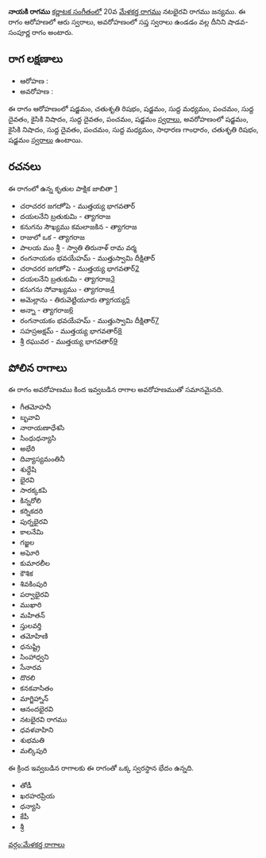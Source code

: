 {{Infobox ragam
	| name          	= నాయకి
	| synonym	    	= 
	| mela          	= 
	| chakra        	= 
	| janaka        	= 
	| type          	= శాడవ-సంపూర్ణ
	| arohanam      	= {{svaraC|S|R2|S|M1|P|D1|N2|D1|P|S'}} 
	| avarohanam    	= {{svaraC|S'|N2|D1|P|M1|G2|R2|S}}
	| jeeva         	=
	| chhaya        	=
	| nyasa         	=
	| vishesha      	= 
	| equivalent  		= 
}}
{{కర్ణాటక సంగీత రాగాలు}}
'''నాయకి రాగము''' [[కర్ణాటక సంగీతం]]లో 20వ [[మేళకర్త రాగము]] నటభైరవి రాగము జన్యము.  ఈ రాగం ఆరోహణలో ఆరు స్వరాలు, అవరోహణంలో సప్త స్వరాలు ఉండడం వల్ల దీనిని షాడవ-సంపూర్ణ రాగం అంటారు.


==రాగ లక్షణాలు==


* ఆరోహణ : {{svaraC|S|R2|S|M1|P|D1|N2|D1|P|S'}} 
* అవరోహణ : {{svaraC|S'|N2|D1|P|M1|G2|R2|S}}

ఈ రాగం ఆరోహణంలో షడ్జమం, చతుశృతి రిషభం, షడ్జమం, సుద్ద మధ్యమం, పంచమం, సుద్ద దైవతం, కైసికి నిషాదం, సుద్ద దైవతం, పంచమం, షడ్జమం [[స్వరాలు]], అవరోహణంలో షడ్జమం, కైసికి నిషాదం, సుద్ద దైవతం, పంచమం, సుద్ద మధ్యమం, సాధారణ గాంధారం, చతుశృతి రిషభం, షడ్జమం [[స్వరాలు]] ఉంటాయి.

==రచనలు==
ఈ రాగంలో ఉన్న కృతుల పాక్షిక జాబితా [https://github.com/ssrihari/ragavardhini/blob/master/ragas/kritis.psv]
* చరాచరర జగదాోపె - ముత్తయ్య భాగవతార్
* దయలనేని బ్రతుకుమి - త్యాగరాజ
* కనుగను సౌఖ్యము కమలాజకిన - త్యాగరాజ
* రాజులో ఒక - త్యాగరాజ
* పాలయ మం శ్రీ - స్వాతి తిరునాళ్ రామ వర్మ
* రంగనాయకం భవయేహమ్ - ముత్తుస్వామి దీక్షితార్
* చరాచరర జగదాోపె - ముత్తయ్య భాగవతార్[http://www.karnatik.com/c2075.shtml]
* దయలనేని బ్రతుకుమి - త్యాగరాజ[http://www.karnatik.com/c2253.shtml]
* కనుగను సోవాఖ్యము - త్యాగరాజ[http://www.karnatik.com/c2392.shtml]
* అమెల్లాను - తిరువెట్టియూరు త్యాగయ్య[http://www.karnatik.com/c3016.shtml]
* అన్నా - త్యాగరాజ[http://www.karnatik.com/c2645.shtml]
* రంగనాయకం భవయేహమ్ - ముత్తుస్వామి దీక్షితార్[http://www.karnatik.com/c1226.shtml]
* సహస్రఅక్షమ్ - ముత్తయ్య భాగవతార్[http://www.karnatik.com/c1995.shtml]
* శ్రీ రఘువర - ముత్తయ్య భాగవతార్[http://www.karnatik.com/c2196.shtml]




==పోలిన రాగాలు==
ఈ రాగం అవరోహణము కింద ఇవ్వబడిన రాగాల అవరోహణముతో సమానమైనది.
* గీతమోహనీ
* బృవావి
* నారాయణాధేశసి
* సింధుధన్యాసి
* అభేరి
* దివ్యాస్యమంతినీ
* శుధ్దేషి
* భైరవి
* సారక్కకపి
* కిన్నరోలి
* కర్నికదరి
* పుర్నభైరవి
* కాలనేమి
* గజ్జల
* అఘోరి
* కుమారలీల
* కౌశిక
* శివకింపురి
* పర్వాభైరవి
* ముఖారి
* మహితన్
* స్తులవర్తి
* తమోహిణి
* ధనుష్ట్రి
* సింహాధ్వని
* సేనారవ
* దొరలి
* కనకవాసితం
* మాగ్జిహ్నాన్
* ఆనందభైరవి
* నటభైరవి రాగము
* ధవళవాహిని
* శుభమతి
* మల్కిపురి

ఈ క్రింద ఇవ్వబడిన రాగాలకు ఈ రాగంతో ఒక్క స్వరస్థాన భేదం ఉన్నది.
* తోడీ
* ఖరహరప్రియ
* ధన్యాసి
* కేపీ
* శ్రీ



[[వర్గం:మేళకర్త రాగాలు]]